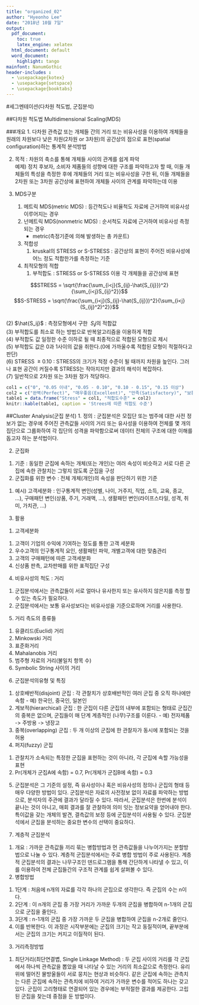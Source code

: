 ```yaml
---
title: "organized_02"
author: "Hyeonho Lee"
date: "2018년 10월 7일"
output: 
  pdf_document: 
    toc: true
    latex_engine: xelatex
  html_document: default
  word_document:
    highlight: tango
mainfont: NanumGothic
header-includes :
  - \usepackage{kotex}
  - \usepackage{setspace}
  - \usepackage{booktabs}
---
```


#세그멘테이션(다차원 척도법, 군집분석)

##다차원 척도법 Multidimensional Scaling(MDS)

###개요
1. 다차원 관측값 또는 개체들 간의 거리 또는 비유사성을 이용하여 개체들을 원래의 차원보다 낮은 차원(2차원 or 3차원)의 공간상의 점으로 표현(spatial configuration)하는 통계적 분석방법

2. 목적 : 차원의 축소를 통해 개체들 사이의 관계를 쉽게 파악\
    예제) 정치 후보자, 소비자 제품들의 성향에 대한 구조를 파악하고자 할 때, 이들 개체들의 특성을 측정한 후에 개체들의 거리 또는 비유사성을 구한 뒤, 이들 개체들을 2차원 또는 3차원 공간상에 표현하여 개체들 사이의 관계를 파악하는데 이용

3. MDS구분\
    1) 메트릭 MDS(metric MDS) : 등간척도나 비율척도 자료에 근거하여 비유사성 이루어지는 경우\
    2) 넌메트릭 MDS(nonmetric MDS) : 순서척도 자료에 근거하여 비유사성 측정 되는 경우\
        * metric(측정기준에 의해 발생하는 총 카운트)\
    3) 적합성\
        (1) kruskal의 STRESS or S-STRESS : 공간상의 표현이 주어진 비유사성에 어느 정도 적합한가를 측정하는 기준\
    4) 최적모형의 적합\
        (1) 부적합도 : STRESS or S-STRESS 이용 각 개체들을 공간상에 표현\

$$STRESS = \sqrt{\frac{\sum_{i<j}(S_{ij}-\hat{S_{ij}})^2}{\sum_{i<j}S_{ij}^2}}$$
$$S-STRESS = \sqrt{\frac{\sum_{i<j}(S_{ij}-\hat{S_{ij}})^2}{\sum_{i<j}(S_{ij}^2)^2}}$$
\
      (2) $\hat{S_ij}$ : 측정모형에서 구한 $\ S_ij$의 적합값\
      (3) 부적합도를 최소로 하는 방법으로 반복알고리즘을 이용하게 적합\
      (4) 부적합도 값 일정한 수준 이하로 될 때 최종적으로 적합된 모형으로 제시\
      (5) 부적합도 값은 0과 1사이의 값을 취한다.(0에 가까울수록 적합된 모형이 적절하다고 판단)\
      (6) STRESS $\ \ge$ 0.10 : STRESS의 크기가 적정 수준이 될 때까지 차원을 높인다. 그러나 표현 공간이 커질수록 STRESS는 작아지지만 결과의 해석이 복잡하다.\
      (7) 일반적으로 2차원 또는 3차원 정가 적당하다.\

```r
col1 = c("0", "0.05 이내", "0.05 - 0.10", "0.10 - 0.15", "0.15 이상")
col2 = c("완벽(Perfect)", "매우좋음(Excellent)", "만족(Satisfactory)", "보통(Acceptable, but doubt)", "나쁨(Poor)")
table1 = data.frame("Stress" = col1, "적합도수준" = col2)
knitr::kable(table1, caption = 'Strees에 따른 적합도 수준')
```

##Cluster Analysis(군집 분석)
1. 정의 : 군집분석은 모집단 또는 범주에 대한 사전 정보가 없는 경우에 주어진 관측값들 사이의 거리 또는 유사성을 이용하여 전체를 몇 개의 집단으로 그룹화하여 각 집단의 성격을 파악함으로써 데이터 전체의 구조에 대한 이해를 돕고자 하는 분석법이다.

2. 군집화
1) 기준 : 동일한 군집에 속하는 개체(또는 개인)는 여러 속성이 비슷하고 서로 다른 군집에 속한 관찰치는 그렇지 않도록 군집을 구성
2) 군집화를 위한 변수 : 전체 개체(개인)의 속성을 판단하기 위한 기준
(1) 예시) 고객세분화 : 인구통계적 변인(성별, 나이, 거주지, 직업, 소득, 교육, 종교, ...), 구매패턴 변인(상품, 주기, 거래액, ...), 생활패턴 변인(라이프스타일, 성격, 취미, 가치관, ...)

3. 활용
1) 고객세분화
(1) 고객이 기업의 수익에 기여하는 정도를 통한 고객 세분화
(2) 우수고객의 인구통계적 요인, 생활패턴 파악, 개별고객에 대한 맞춤관리
(3) 고객의 구매패턴에 따른 고객세분화
(4) 신상품 판촉, 교차판매를 위한 표적집단 구성
  
4. 비유사성의 척도 : 거리
1) 군집분석에서는 관측값들이 서로 얼마나 유사한지 또는 유사하지 않은지를 측정 할 수 있는 측도가 필요하다.
2) 군집분석에서는 보통 유사성보다는 비유사성을 기준으로하며 거리를 사용한다.

5. 거리 측도의 종류들
1) 유클리드(Euclid) 거리
2) Minkowski 거리
3) 표준화거리
4) Mahalanobis 거리
5) 범주형 자료의 거리(불일치 항목 수)
6) Symbolic String 사이의 거리

6. 군집분석의유형 및 특징
1) 상호배반적(disjoint) 군집 : 각 관찰치가 상호배반적인 여러 군집 중 오직 하나에만 속함 - 예) 한국인, 중국인, 일본인
2) 계보적(hierarchical) 군집 : 한 군집이 다른 군집의 내부에 포함되는 형태로 군집간의 중복은 없으며, 군집들이 매 단계 계층적인 (나무)구조를 이룬다. - 예) 전자제품 -> 주방용 -> 냉장고
3) 중복(overlapping) 군집 : 두 개 이상의 군집에 한 관찰자가 동시에 포함되는 것을 허용
4) 퍼지(fuzzy) 군집
(1) 관찰치가 소속되는 특정한 군집을 표현하는 것이 아니라, 각 군집에 속할 가능성을 표현
(2) Pr(개체가 군집A에 속함) = 0.7, Pr(개체가 군집B에 속함) = 0.3
5) 군집분석은 그 기준의 설정, 즉 유사성이나 혹은 비유사성의 정의나 군집의 형태 등 매우 다양한 방법이 있다. 군집분석은 자료의 사전정보 없이 자료를 파악하는 방법으로, 분석자의 주관에 결과가 달라질 수 있다. 따라서, 군집분석은 한번에 분석이 끝나는 것이 아니고, 매회 결과를 잘 관찰하여 의미 잇는 정보요약을 얻어내야 한다. 특이값을 갖는 개체의 발견, 결측값의 보정 등에 군집분석이 사용될 수 있다. 군집분석에서 군집을 분석하는 중요한 변수의 선택이 중요하다.
  
7. 계층적 군집분석
1) 개요 : 가까운 관측값들 끼리 묶는 병합방법과 먼 관측값들을 나누어가지는 분할방법으로 나눌 수 있다. 계층적 군집분석에서는 주로 병합 방법이 주로 사용된다. 계층적 군집분석의 결과는 나무구조인 덴드로그램을 통해 간단하게 나타낼 수 있고, 이를 이용하여 전체 군집들간의 구조적 관계를 쉽게 살펴볼 수 있다.
2) 병합방법
(1) 1단계 : 처음에 n개의 자료를 각각 하나의 군집으로 생각한다. 즉 군집의 수는 n이다.
(2) 2단계 : 이 n개의 군집 중 가장 거리가 가까운 두개의 군집을 병합하여 n-1개의 군집으로 군집을 줄인다.
(3) 3단계 : n-1개의 군집 중 가장 가까운 두 군집을 병합하여 군집을 n-2개로 줄인다.
(4) 이를 반복한다. 이 과정은 시작부분에는 군집의 크기는 작고 동질적이며, 끝부분에서는 군집의 크기는 커지고 이질적이 된다.
3) 거리측정방법
(1) 최단거리(최단연결볍, Single Linkage Method) : 두 군집 사이의 거리를 각 군집에서 하나씩 관측값을 뽑았을 때 나타날 수 있는 거리의 최소값으로 측정한다. 유리 위에 떨어진 물방울들이 서로 뭉치는 현상과 비슷하다. 같은 군집에 속하는 관측치는 다른 군집에 속하는 관측치에 비하여 거리가 가까운 변수를 적어도 하나는 갖고있다. 군집이 고리형태로 연결되어 있는 경우에는 부적절한 결과를 제공한다. 고립된 군집을 찾는데 중점을 둔 방법이다.
        
        





















